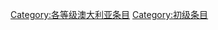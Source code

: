 {{catmore1|[[Wikipedia:澳大利亚专题|Wikipedia:澳大利亚专题]]}}
{{Articles by Quality| topic=澳大利亚|project=澳大利亚|format=toc}}
{{Wikipedia category}}
{{emptycat}}

[[Category:各等级澳大利亚条目‎|Category:各等级澳大利亚条目‎]]
[[Category:初级条目|Category:初级条目]]